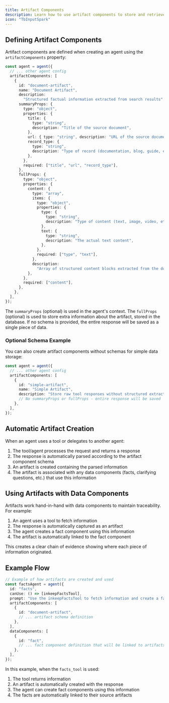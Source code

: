 ```yaml
---
title: Artifact Components
description: Learn how to use artifact components to store and retrieve data from the agent
icon: "TbInputSpark"
---
```


<Snippet file="multi-agent-framework/artifacts.mdx" />

## Defining Artifact Components

Artifact components are defined when creating an agent using the `artifactComponents` property:

```typescript
const agent = agent({
  // ... other agent config
  artifactComponents: [
    {
      id: "document-artifact",
      name: "Document Artifact",
      description:
        "Structured factual information extracted from search results",
      summaryProps: {
        type: "object",
        properties: {
          title: {
            type: "string",
            description: "Title of the source document",
          },
          url: { type: "string", description: "URL of the source document" },
          record_type: {
            type: "string",
            description: "Type of record (documentation, blog, guide, etc.)",
          },
        },
        required: ["title", "url", "record_type"],
      },
      fullProps: {
        type: "object",
        properties: {
          content: {
            type: "array",
            items: {
              type: "object",
              properties: {
                type: {
                  type: "string",
                  description: "Type of content (text, image, video, etc.)",
                },
                text: {
                  type: "string",
                  description: "The actual text content",
                },
              },
              required: ["type", "text"],
            },
            description:
              "Array of structured content blocks extracted from the document",
          },
        },
        required: ["content"],
      },
    },
  ],
});
```

The `summaryProps` (optional) is used in the agent's context. The `fullProps` (optional) is used to store extra information about the artifact, stored in the database. If no schema is provided, the entire response will be saved as a single piece of data.

### Optional Schema Example

You can also create artifact components without schemas for simple data storage:

```typescript
const agent = agent({
  // ... other agent config
  artifactComponents: [
    {
      id: "simple-artifact",
      name: "Simple Artifact",
      description: "Store raw tool responses without structured extraction",
      // No summaryProps or fullProps - entire response will be saved
    },
  ],
});
```

## Automatic Artifact Creation

When an agent uses a tool or delegates to another agent:

1. The tool/agent processes the request and returns a response
2. The response is automatically parsed according to the artifact component schema
3. An artifact is created containing the parsed information
4. The artifact is associated with any data components (facts, clarifying questions, etc.) that use this information

## Using Artifacts with Data Components

Artifacts work hand-in-hand with data components to maintain traceability. For example:

1. An agent uses a tool to fetch information
2. The response is automatically captured as an artifact
3. The agent creates a fact component using this information
4. The artifact is automatically linked to the fact component

This creates a clear chain of evidence showing where each piece of information originated.

## Example Flow

```typescript
// Example of how artifacts are created and used
const factsAgent = agent({
  id: "facts",
  canUse: () => [inkeepFactsTool],
  prompt: "Use the inkeepFactsTool to fetch information and create a fact component followed by an artifact component.",
  artifactComponents: [
    {
      id: "document-artifact",
      // ... artifact schema definition
    },
  ],
  dataComponents: [
    {
      id: "fact",
      // ... fact component definition that will be linked to artifacts
    },
  ],
});
```

In this example, when the `facts_tool` is used:

1. The tool returns information
2. An artifact is automatically created with the response
3. The agent can create fact components using this information
4. The facts are automatically linked to their source artifacts
